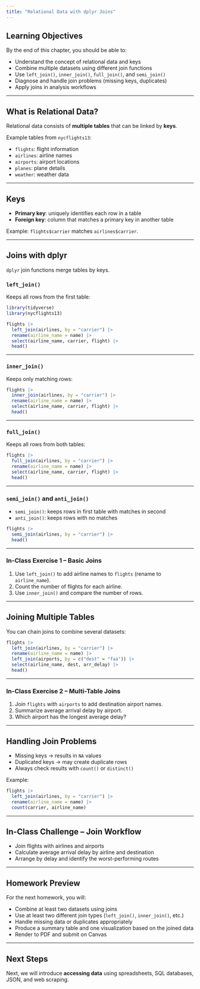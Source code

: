 ```yaml
---
title: "Relational Data with dplyr Joins"
---
```


## Learning Objectives

By the end of this chapter, you should be able to:

-   Understand the concept of relational data and keys
-   Combine multiple datasets using different join functions
-   Use `left_join()`, `inner_join()`, `full_join()`, and `semi_join()`
-   Diagnose and handle join problems (missing keys, duplicates)
-   Apply joins in analysis workflows

------------------------------------------------------------------------

## What is Relational Data?

Relational data consists of **multiple tables** that can be linked by **keys**.

Example tables from `nycflights13`:

-   `flights`: flight information
-   `airlines`: airline names
-   `airports`: airport locations
-   `planes`: plane details
-   `weather`: weather data

------------------------------------------------------------------------

## Keys

-   **Primary key**: uniquely identifies each row in a table\
-   **Foreign key**: column that matches a primary key in another table

Example: `flights$carrier` matches `airlines$carrier`.

------------------------------------------------------------------------

## Joins with dplyr

`dplyr` join functions merge tables by keys.

### `left_join()`

Keeps all rows from the first table:

```r
library(tidyverse)
library(nycflights13)

flights |>
  left_join(airlines, by = "carrier") |>
  rename(airline_name = name) |>
  select(airline_name, carrier, flight) |>
  head()
```

------------------------------------------------------------------------

### `inner_join()`

Keeps only matching rows:

```r
flights |>
  inner_join(airlines, by = "carrier") |>
  rename(airline_name = name) |>
  select(airline_name, carrier, flight) |>
  head()
```

------------------------------------------------------------------------

### `full_join()`

Keeps all rows from both tables:

```r
flights |>
  full_join(airlines, by = "carrier") |>
  rename(airline_name = name) |>
  select(airline_name, carrier, flight) |>
  head()
```

------------------------------------------------------------------------

### `semi_join()` and `anti_join()`

-   `semi_join()`: keeps rows in first table with matches in second\
-   `anti_join()`: keeps rows with no matches

```r
flights |>
  semi_join(airlines, by = "carrier") |>
  head()
```

------------------------------------------------------------------------

### In-Class Exercise 1 – Basic Joins

1.  Use `left_join()` to add airline names to `flights` (rename to `airline_name`).\
2.  Count the number of flights for each airline.\
3.  Use `inner_join()` and compare the number of rows.

------------------------------------------------------------------------

## Joining Multiple Tables

You can chain joins to combine several datasets:

```r
flights |>
  left_join(airlines, by = "carrier") |>
  rename(airline_name = name) |>
  left_join(airports, by = c("dest" = "faa")) |>
  select(airline_name, dest, arr_delay) |>
  head()
```

------------------------------------------------------------------------

### In-Class Exercise 2 – Multi-Table Joins

1.  Join `flights` with `airports` to add destination airport names.\
2.  Summarize average arrival delay by airport.\
3.  Which airport has the longest average delay?

------------------------------------------------------------------------

## Handling Join Problems

-   Missing keys → results in `NA` values\
-   Duplicated keys → may create duplicate rows\
-   Always check results with `count()` or `distinct()`

Example:

```r
flights |>
  left_join(airlines, by = "carrier") |>
  rename(airline_name = name) |>
  count(carrier, airline_name)
```

------------------------------------------------------------------------

## In-Class Challenge – Join Workflow

-   Join flights with airlines and airports\
-   Calculate average arrival delay by airline and destination\
-   Arrange by delay and identify the worst-performing routes

------------------------------------------------------------------------

## Homework Preview

For the next homework, you will:

-   Combine at least two datasets using joins
-   Use at least two different join types (`left_join()`, `inner_join()`, etc.)
-   Handle missing data or duplicates appropriately
-   Produce a summary table and one visualization based on the joined data
-   Render to PDF and submit on Canvas

------------------------------------------------------------------------

## Next Steps

Next, we will introduce **accessing data** using spreadsheets, SQL databases, JSON, and web scraping.
